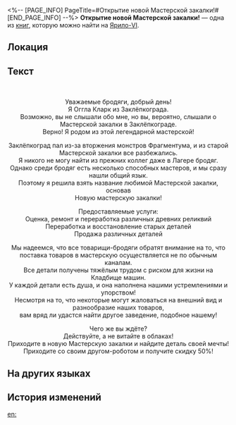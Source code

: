 <%-- [PAGE_INFO]
PageTitle=#Открытие новой Мастерской закалки!#
[END_PAGE_INFO] --%>
{{Дополнить}}
{{Книга Инфобокс
|id           = 095
|Название     = 
|Изображение  = Предмет Записи.png
|Мир          = Ярило-VI
|Томов        = 1
|Автор        = <!--нужно добавить-->
|Описание     = Реклама новой Мастерской закалки. Вы, кажется, слышали такое название где-то ещё.
|Том1         = {{tx}}
|Источник1    = {{tx|Отсутствует источник}}
|Персонажи    = 
|Фракции      = 
}}
'''Открытие новой Мастерской закалки!''' — одна из [[Книги|книг]], которую можно найти на [[Ярило-VI]].

==Локация==
{{Отметка карты|<!--название карты-->|<!--id отметки-->}}

==Текст==
{{Размер|+4|<div align="center">Новая Мастерская закалки</div>}}<br />
{{Размер|+4|<div align="center">Скоро открытие!</div>}}

<div align="center">Уважаемые бродяги, добрый день!<br />
Я Оггла Кларк из Заклёпкограда.<br />
Возможно, вы не слышали обо мне, но вы, вероятно, слышали о Мастерской закалки в Заклёпкограде.<br />
Верно! Я родом из этой легендарной мастерской!

Заклёпкоград пал из-за вторжения монстров Фрагментума, и из старой Мастерской закалки все разбежались.<br />
Я никого не могу найти из прежних коллег даже в Лагере бродяг.<br />
Однако среди бродяг есть несколько способных мастеров, и мы сразу нашли общий язык.<br />
Поэтому я решила взять название любимой Мастерской закалки, основав <br />Новую мастерскую закалки!

Предоставляемые услуги:<br />
Оценка, ремонт и переработка различных древних реликвий<br />
Переработка и восстановление старых деталей<br />
Продажа различных деталей

Мы надеемся, что все товарищи-бродяги обратят внимание на то, что поставка товаров в мастерскую осуществляется не по обычным каналам.<br />
Все детали получены тяжёлым трудом с риском для жизни на Кладбище машин.<br />
У каждой детали есть душа, и она наполнена нашими устремлениями и упорством!<br />
Несмотря на то, что некоторые могут жаловаться на внешний вид и разнообразие наших товаров,<br />
вам вряд ли удастся найти другое заведение, подобное нашему!

Чего же вы ждёте?<br />
Действуйте, а не витайте в облаках!<br />
Приходите в новую Мастерскую закалки и найдите деталь своей мечты!<br />
Приходите со своим другом-роботом и получите скидку 50%!</div>

==На других языках==
{{На других языках
|en   = Opening of the New Tempering Workshop!
|zhs  = 「新•淬火工坊」开张！
|zht  = 「新•淬火工坊」開張！
|ja   = 「新・焼入れ工房」オープン！
|ko   = 「신•템퍼링 공방」 개장!
|es   = ¡Inauguración del Nuevo Taller de Templado!
|fr   = Inauguration du nouvel atelier de trempage&nbsp;!
|ru   = Открытие новой Мастерской закалки!
|th   = "Tempering Workshop แห่งใหม่" เปิดแล้ว!
|vi   = "Xưởng Tôi Luyện - Mới" Khai Trương!
|de   = Eröffnung der neuen Schmiedewerkstatt!
|id   = "Tempering Workshop Baru" Dibuka!
|pt   = Abertura da Nova Oficina de Têmpera!
}}

==История изменений==
{{История изменений|3.5}}

[[en:]]